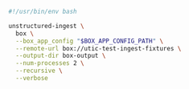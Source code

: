 ```bash Shell
#!/usr/bin/env bash

unstructured-ingest \
  box \
  --box_app_config "$BOX_APP_CONFIG_PATH" \
  --remote-url box://utic-test-ingest-fixtures \
  --output-dir box-output \
  --num-processes 2 \
  --recursive \
  --verbose
```
